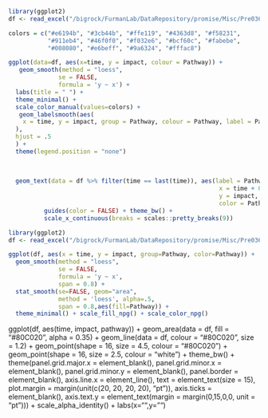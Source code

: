 

```r
library(ggplot2)
df <- read_excel("/bigrock/FurmanLab/DataRepository/promise/Misc/Pre0369_PM_promise.xlsx")

colors = c("#e6194b", "#3cb44b", "#ffe119", "#4363d8", "#f58231", 
           "#911eb4", "#46f0f0", "#f032e6", "#bcf60c", "#fabebe", 
           "#008080", "#e6beff", "#9a6324", "#fffac8")

ggplot(data=df, aes(x=time, y = impact, colour = Pathway)) +
   geom_smooth(method = "loess",
              se = FALSE,
              formula = 'y ~ x') +
  labs(title = " ") +
  theme_minimal() +
  scale_color_manual(values=colors) +
   geom_labelsmooth(aes(
    x = time, y = impact, group = Pathway, colour = Pathway, label = Pathway
  ),
  hjust = .5
  ) +
  theme(legend.position = "none")
  
  
  
  geom_text(data = df %>% filter(time == last(time)), aes(label = Pathway, 
                                                           x = time + 0.5, 
                                                           y = impact, 
                                                           color = Pathway)) + 
          guides(color = FALSE) + theme_bw() + 
          scale_x_continuous(breaks = scales::pretty_breaks(9))
```







```r
library(ggplot2)
df <- read_excel("/bigrock/FurmanLab/DataRepository/promise/Misc/Pre0369_PM_promise.xlsx")

ggplot(df, aes(x = time, y = impact, group=Pathway, color=Pathway)) +
  geom_smooth(method = "loess",
              se = FALSE,
              formula = 'y ~ x',
              span = 0.8) +
  stat_smooth(se=FALSE, geom="area",
              method = 'loess', alpha=.5,
              span = 0.8,aes(fill=Pathway)) + 
  theme_minimal() + scale_fill_npg() + scale_color_npg()
```
ggplot(df, aes(time, impact, pathway)) + 
  geom_area(data = df, fill = "#80C020", alpha = 0.35) + 
  geom_line(data = df, colour = "#80C020", size = 1.2) +
  geom_point(shape = 16, size = 4.5, colour = "#80C020") +
  geom_point(shape = 16, size = 2.5, colour = "white") +
  theme_bw() +
  theme(panel.grid.major.x = element_blank(),
        panel.grid.minor.x = element_blank(),
        panel.grid.minor.y = element_blank(),
        panel.border       = element_blank(),
        axis.line.x        = element_line(),
        text               = element_text(size = 15),
        plot.margin        = margin(unit(c(20, 20, 20, 20), "pt")),
        axis.ticks         = element_blank(),
        axis.text.y        = element_text(margin = margin(0,15,0,0, unit = "pt"))) +
  scale_alpha_identity() + labs(x="",y="") 

